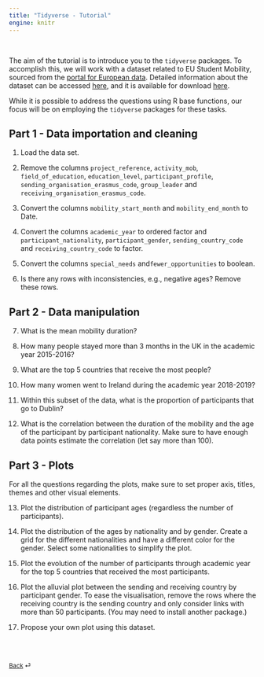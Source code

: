 ```yaml
---
title: "Tidyverse - Tutorial"
engine: knitr
---
```


<br>

The aim of the tutorial is to introduce you to the `tidyverse` packages. To accomplish this, we will work with a dataset related to EU Student Mobility, sourced from the [portal for European data](https://data.europa.eu/data/datasets?locale=en&catalog=eac&query=erasmus&page=1&sort=issued%2Bdesc,%20relevance%2Bdesc,%20title.en%2Basc). Detailed information about the dataset can be accessed [here](https://github.com/rfordatascience/tidytuesday/blob/master/data/2022/2022-03-08/readme.md), and it is available for download [here](/labs/ressources/erasmus.csv).

While it is possible to address the questions using R base functions, our focus will be on employing the `tidyverse` packages for these tasks.

## Part 1 - Data importation and cleaning

1. Load the data set.

2. Remove the columns `project_reference`, `activity_mob`, `field_of_education`, `education_level`, `participant_profile`, `sending_organisation_erasmus_code`, `group_leader` and `receiving_organisation_erasmus_code`.

3. Convert the columns `mobility_start_month` and `mobility_end_month` to Date.
 
4. Convert the columns `academic_year` to ordered factor and `participant_nationality`, `participant_gender`, `sending_country_code` and `receiving_country_code` to factor.

5. Convert the columns `special_needs` and`fewer_opportunities` to boolean.

6. Is there any rows with inconsistencies, e.g., negative ages? Remove these rows.


## Part 2 - Data manipulation

7. What is the mean mobility duration?

8. How many people stayed more than 3 months in the UK in the academic year 2015-2016?

9. What are the top 5 countries that receive the most people?

10. How many women went to Ireland during the academic year 2018-2019?

11. Within this subset of the data, what is the proportion of participants that go to Dublin?

12. What is the correlation between the duration of the mobility and the age of the participant by participant nationality. Make sure to have enough data points estimate the correlation (let say more than 100).


## Part 3 - Plots

For all the questions regarding the plots, make sure to set proper axis, titles, themes and other visual elements.

13. Plot the distribution of participant ages (regardless the number of participants).

14. Plot the distribution of the ages by nationality and by gender. Create a grid for the different nationalities and have a different color for the gender. Select some nationalities to simplify the plot.

15. Plot the evolution of the number of participants through academic year for the top 5 countries that received the most participants.

16. Plot the alluvial plot between the sending and receiving country by participant gender. To ease the visualisation, remove the rows where the receiving country is the sending country and only consider links with more than 50 participants. (You may need to install another package.)

17. Propose your own plot using this dataset.

<br><br>

::: {style="font-size: 0.875em;"}
[Back](/weeks/week-2.qmd) ⏎
:::